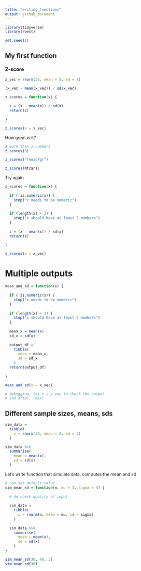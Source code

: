 ```yaml
---
title: "writing_functions"
output: github_document
---
```


```r
library(tidyverse)
library(rvest)
```

```r
set.seed(1)
```

## My first function
### Z-score
```r
x_vec = rnorm(25, mean = 5, sd = 4)

(x_vec - mean(x_vec)) / sd(x_vec)
```

```r
z_scores = function(x) {
  
  z = (x - mean(x)) / sd(x)
  return(z)
  
}

z_scores(x = x_vec)
```

How great is it?

```r
# more than 2 numbers
z_scores(3)

z_scores("feniofgr")

z_scores(mtcars)
```
Try again

```r
z_scores = function(x) {
  
  if (!is.numeric(x)) {
    stop("x needs to be numeric")
  }
  
  if (length(x) < 3) {
    stop("x should have at least 3 numbers")
  }
  
  z = (x - mean(x)) / sd(x)
  return(z)
  
}

z_scores(x = x_vec)
```

# Multiple outputs

```r
mean_and_sd = function(x) {
  
  if (!is.numeric(x)) {
    stop("x needs to be numeric")
  }
  
  if (length(x) < 3) {
    stop("x should have at least 3 numbers")
  }
  
  mean_x = mean(x)
  sd_x = sd(x)
  
  output_df = 
    tibble(
      mean = mean_x,
      sd = sd_x
    )
  return(output_df)
  
}

mean_and_sd(x = x_vec)

# debugging, let x = y_vec to check the output
# and after, rm(x)
```
## Different sample sizes, means, sds

```r
sim_data = 
  tibble(
    x = rnorm(30, mean = 2, sd = 3)
  )

sim_data %>%
  summarise(
    mean = mean(x),
    sd = sd(x)
  )
```
Let's write function that simulate data, computes the mean and sd

```r
# can set default value
sim_mean_sd = function(n, mu = 3, sigma = 4) {
  
  # do check quality of input
  
  sim_data = 
    tibble(
      x = rnorm(n, mean = mu, sd = sigma)
    )
  
  sim_data %>%
    summarise(
      mean = mean(x),
      sd = sd(x)
    )
}

sim_mean_sd(30, 40, 3)
sim_mean_sd(30)
```

